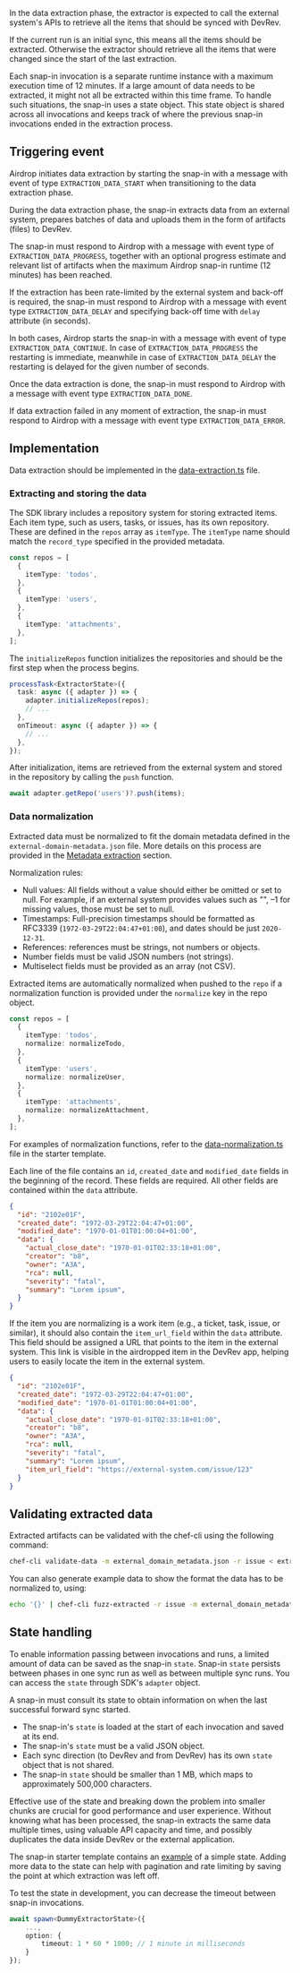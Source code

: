 In the data extraction phase, the extractor is expected to call the external system's APIs
to retrieve all the items that should be synced with DevRev.

If the current run is an initial sync, this means all the items should be extracted.
Otherwise the extractor should retrieve all the items that were changed since the start of the last extraction.

Each snap-in invocation is a separate runtime instance with a maximum execution time of 12 minutes. 
If a large amount of data needs to be extracted, it might not all be extracted within this time frame. 
To handle such situations, the snap-in uses a state object. 
This state object is shared across all invocations and keeps track of where the previous snap-in invocations ended in the extraction process.

## Triggering event

Airdrop initiates data extraction by starting the snap-in with a message with event of type
`EXTRACTION_DATA_START` when transitioning to the data extraction phase.

During the data extraction phase, the snap-in extracts data from an external system,
prepares batches of data and uploads them in the form of artifacts (files) to DevRev.

The snap-in must respond to Airdrop with a message with event type of `EXTRACTION_DATA_PROGRESS`,
together with an optional progress estimate and relevant list of artifacts
when the maximum Airdrop snap-in runtime (12 minutes) has been reached.

If the extraction has been rate-limited by the external system and back-off is required, the snap-in
must respond to Airdrop with a message with event type `EXTRACTION_DATA_DELAY` and specifying
back-off time with `delay` attribute (in seconds).

In both cases, Airdrop starts the snap-in with a message with event of type `EXTRACTION_DATA_CONTINUE`.
In case of `EXTRACTION_DATA_PROGRESS` the restarting is immediate,
meanwhile in case of `EXTRACTION_DATA_DELAY` the restarting is delayed for the given number of seconds.

Once the data extraction is done, the snap-in must respond to Airdrop with a message with event type `EXTRACTION_DATA_DONE`.

If data extraction failed in any moment of extraction, the snap-in must respond to Airdrop with a
message with event type `EXTRACTION_DATA_ERROR`.

## Implementation

Data extraction should be implemented in the [data-extraction.ts](https://github.com/devrev/airdrop-template/blob/main/code/src/functions/extraction/workers/data-extraction.ts) file.

### Extracting and storing the data

The SDK library includes a repository system for storing extracted items.
Each item type, such as users, tasks, or issues, has its own repository. 
These are defined in the `repos` array as `itemType`. 
The `itemType` name should match the `record_type` specified in the provided metadata.

```typescript
const repos = [
  {
    itemType: 'todos',
  },
  {
    itemType: 'users',
  },
  {
    itemType: 'attachments',
  },
];
```

The `initializeRepos` function initializes the repositories and should be the first step when the process begins.

```typescript
processTask<ExtractorState>({
  task: async ({ adapter }) => {
    adapter.initializeRepos(repos);
    // ...
  },
  onTimeout: async ({ adapter }) => {
    // ...
  },
});
```

After initialization, items are retrieved from the external system and stored in the repository by calling the `push` function.

```typescript
await adapter.getRepo('users')?.push(items);
```

### Data normalization

Extracted data must be normalized to fit the domain metadata defined in the `external-domain-metadata.json` file. 
More details on this process are provided in the [Metadata extraction](/public/snapin-development/adaas/metadata-extraction) section.

Normalization rules:

- Null values: All fields without a value should either be omitted or set to null.
  For example, if an external system provides values such as "", –1 for missing values,
  those must be set to null.
- Timestamps: Full-precision timestamps should be formatted as RFC3339 (`1972-03-29T22:04:47+01:00`),
  and dates should be just `2020-12-31`.
- References: references must be strings, not numbers or objects.
- Number fields must be valid JSON numbers (not strings).
- Multiselect fields must be provided as an array (not CSV).

Extracted items are automatically normalized when pushed to the `repo` if a normalization function is provided under the `normalize` key in the repo object.

```typescript
const repos = [
  {
    itemType: 'todos',
    normalize: normalizeTodo,
  },
  {
    itemType: 'users',
    normalize: normalizeUser,
  },
  {
    itemType: 'attachments',
    normalize: normalizeAttachment,
  },
];
```

For examples of normalization functions, refer to the [data-normalization.ts](https://github.com/devrev/airdrop-template/blob/main/code/src/functions/external-system/data-normalization.ts) file in the starter template.

Each line of the file contains an `id`, `created_date` and `modified_date` fields
in the beginning of the record. These fields are required.
All other fields are contained within the `data` attribute.

```json {2-4}
{
  "id": "2102e01F",
  "created_date": "1972-03-29T22:04:47+01:00",
  "modified_date": "1970-01-01T01:00:04+01:00",
  "data": {
    "actual_close_date": "1970-01-01T02:33:18+01:00",
    "creator": "b8",
    "owner": "A3A",
    "rca": null,
    "severity": "fatal",
    "summary": "Lorem ipsum",
  }
}
```

If the item you are normalizing is a work item (e.g., a ticket, task, issue, or similar),
it should also contain the `item_url_field` within the `data` attribute. 
This field should be assigned a URL that points to the item in the external system.
This link is visible in the airdropped item in the DevRev app, 
helping users to easily locate the item in the external system.

```json {11}
{
  "id": "2102e01F",
  "created_date": "1972-03-29T22:04:47+01:00",
  "modified_date": "1970-01-01T01:00:04+01:00",
  "data": {
    "actual_close_date": "1970-01-01T02:33:18+01:00",
    "creator": "b8",
    "owner": "A3A",
    "rca": null,
    "severity": "fatal",
    "summary": "Lorem ipsum",
    "item_url_field": "https://external-system.com/issue/123"
  }
}
```

## Validating extracted data

Extracted artifacts can be validated with the chef-cli using the following command:

```bash
chef-cli validate-data -m external_domain_metadata.json -r issue < extractor_issues_2.json
```

You can also generate example data to show the format the data has to be normalized to, using:

```bash
echo '{}' | chef-cli fuzz-extracted -r issue -m external_domain_metadata.json > example_issues.json
```

## State handling

To enable information passing between invocations and runs, a limited amount of data can be saved as the snap-in `state`. 
Snap-in `state` persists between phases in one sync run as well as between multiple sync runs.
You can access the `state` through SDK's `adapter` object.

A snap-in must consult its state to obtain information on when the last successful forward sync started.

- The snap-in's `state` is loaded at the start of each invocation and saved at its end.
- The snap-in's `state` must be a valid JSON object.
- Each sync direction (to DevRev and from DevRev) has its own `state` object that is not shared.
- The snap-in `state` should be smaller than 1 MB, which maps to approximately 500,000 characters.

Effective use of the state and breaking down the problem into smaller chunks are crucial for good performance and user experience. Without knowing what has been processed, the snap-in extracts the same data multiple times, using valuable API capacity and time, and possibly duplicates the data inside DevRev or the external application.

The snap-in starter template contains an [example](https://github.com/devrev/airdrop-template/blob/main/code/src/functions/extraction/index.ts) of a simple state. Adding more data to the state can help with pagination and rate limiting by saving the point at which extraction was left off.

To test the state in development, you can decrease the timeout between snap-in invocations.

```typescript
await spawn<DummyExtractorState>({
    ...,
    option: {
        timeout: 1 * 60 * 1000; // 1 minute in milliseconds
    }
});
```
